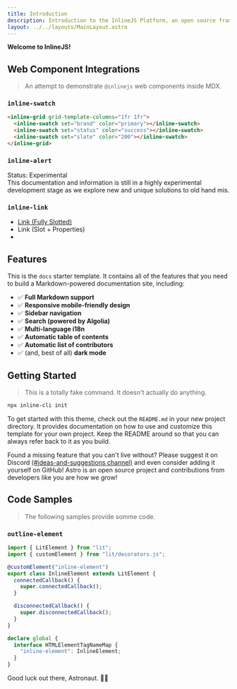 ```yaml
---
title: Introduction
description: Introduction to the InlineJS Platform, an open source framework for building modern web applications using Web Components.
layout: ../../layouts/MainLayout.astro
---
```


**Welcome to InlineJS!**


## Web Component Integrations

> An attempt to demonstrate `@inlinejs` web components inside MDX.

### `inline-swatch`

<inline-grid grid-template-columns="1fr 1fr">
  <inline-swatch set="brand" color="primary"></inline-swatch>
  <inline-swatch set="status" color="success"></inline-swatch>
  <inline-swatch set="slate" color="200"></inline-swatch>
</inline-grid>

```html
<inline-grid grid-template-columns="1fr 1fr">
  <inline-swatch set="brand" color="primary"></inline-swatch>
  <inline-swatch set="status" color="success"></inline-swatch>
  <inline-swatch set="slate" color="200"></inline-swatch>
</inline-grid>
```

### `inline-alert`

<inline-alert statusType="warning" size="large" client:only>
  <span slot="header">Status: Experimental</span>
  <div>
    This documentation and information is still in a highly experimental
    development stage as we explore new and unique solutions to old hand mis.
  </div>
</inline-alert>

### `inline-link`

<ul>
  <li>
    <inline-link>
      <a href="/">Link (Fully Slotted)</a>
    </inline-link>
  </li>
  <li>
    <inline-link link-href="/">Link (Slot + Properties)</inline-link>
  </li>
  <li>
    <inline-link link-href="/" link-text="Link (All Properties)"></inline-link>
  </li>
</ul>

## Features

This is the `docs` starter template. It contains all of the features that you need to build a Markdown-powered documentation site, including:

- ✅ **Full Markdown support**
- ✅ **Responsive mobile-friendly design**
- ✅ **Sidebar navigation**
- ✅ **Search (powered by Algolia)**
- ✅ **Multi-language i18n**
- ✅ **Automatic table of contents**
- ✅ **Automatic list of contributors**
- ✅ (and, best of all) **dark mode**

## Getting Started

> This is a totally fake command. It doesn't actually do anything.

```bash
npx inline-cli init
```

To get started with this theme, check out the `README.md` in your new project directory. It provides documentation on how to use and customize this template for your own project. Keep the README around so that you can always refer back to it as you build.

Found a missing feature that you can't live without? Please suggest it on Discord [(#ideas-and-suggestions channel)](https://astro.build/chat) and even consider adding it yourself on GitHub! Astro is an open source project and contributions from developers like you are how we grow!

## Code Samples

> The following samples provide somme code.

### `outline-element`

```typescript
import { LitElement } from "lit";
import { customElement } from "lit/decorators.js";

@customElement("inline-element")
export class InlineElement extends LitElement {
  connectedCallback() {
    super.connectedCallback();
  }

  disconnectedCallback() {
    super.disconnectedCallback();
  }
}

declare global {
  interface HTMLElementTagNameMap {
    "inline-element": InlineElement;
  }
}
```

Good luck out there, Astronaut. 🧑‍🚀
